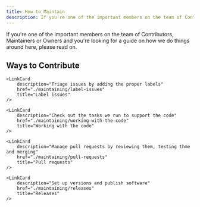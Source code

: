 ```yaml
---
title: How to Maintain
description: If you're one of the important members on the team of Contributors, Maintainers or Owners and you're looking for a guide on how we do things around here, please read on.
---
```



<CoC />

If you're one of the important members on the team of Contributors, Maintainers or Owners and you're looking for a guide on how we do things around here, please read on.

## Ways to Contribute

<CardGrid>
	<LinkCard
		description="Clean up issues and PRs, or answer questions"
		href="./maintaining/provide-support"
		title="Provide support"
	/>

	<LinkCard
		description="Triage issues by adding the proper labels"
		href="./maintaining/label-issues"
		title="Label issues"
	/>

	<LinkCard
		description="Check out the tasks we run to support the code"
		href="./maintaining/working-with-the-code"
		title="Working with the code"
	/>

	<LinkCard
		description="Manage pull requests by reviewing them, testing thme and merging"
		href="./maintaining/pull-requests"
		title="Pull requests"
	/>

	<LinkCard
		description="Set up versions and publish software"
		href="./maintaining/releases"
		title="Releases"
	/>
</CardGrid>
